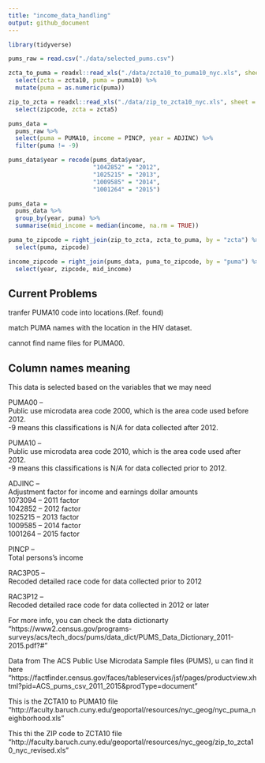 ```yaml
---
title: "income_data_handling"
output: github_document
---
```

```r
library(tidyverse)
```



```r
pums_raw = read.csv("./data/selected_pums.csv")

zcta_to_puma = readxl::read_xls("./data/zcta10_to_puma10_nyc.xls", sheet = 2) %>% 
  select(zcta = zcta10, puma = puma10) %>% 
  mutate(puma = as.numeric(puma))

zip_to_zcta = readxl::read_xls("./data/zip_to_zcta10_nyc.xls", sheet = 2) %>% 
  select(zipcode, zcta = zcta5)
```

```r
pums_data = 
  pums_raw %>% 
  select(puma = PUMA10, income = PINCP, year = ADJINC) %>% 
  filter(puma != -9) 

pums_data$year = recode(pums_data$year, 
                        "1042852" = "2012",
                        "1025215" = "2013",  
                        "1009585" = "2014", 
                        "1001264" = "2015")

pums_data = 
  pums_data %>% 
  group_by(year, puma) %>% 
  summarise(mid_income = median(income, na.rm = TRUE))
```

```r
puma_to_zipcode = right_join(zip_to_zcta, zcta_to_puma, by = "zcta") %>% 
  select(puma, zipcode)

income_zipcode = right_join(pums_data, puma_to_zipcode, by = "puma") %>% 
  select(year, zipcode, mid_income)


```


## Current Problems
tranfer PUMA10 code into locations.(Ref. found)  
  
match PUMA names with the location in the HIV dataset.  
  
cannot find name files for PUMA00.  
  
## Column names meaning  
  
This data is selected based on the variables that we may need
  
PUMA00 --  
Public use microdata area code 2000, which is the area code used before 2012.  
-9 means this classifications is N/A for data collected after 2012. 
  
PUMA10 --  
Public use microdata area code 2010, which is the area code used after 2012.  
-9 means this classifications is N/A for data collected prior to 2012.   
  
ADJINC --  
Adjustment factor for income and earnings dollar amounts  
1073094 -- 2011 factor  
1042852 -- 2012 factor  
1025215 -- 2013 factor  
1009585 -- 2014 factor  
1001264 -- 2015 factor  
  
PINCP --  
Total persons's income  
  

RAC3P05 --  
Recoded detailed race code for data collected prior to 2012  
  
RAC3P12 --  
Recoded detailed race code for data collected in 2012 or later  
  
For more info, you can check the data dictionarty "https://www2.census.gov/programs-surveys/acs/tech_docs/pums/data_dict/PUMS_Data_Dictionary_2011-2015.pdf?#"
  
Data from The ACS Public Use Microdata Sample files (PUMS), u can find it here "https://factfinder.census.gov/faces/tableservices/jsf/pages/productview.xhtml?pid=ACS_pums_csv_2011_2015&prodType=document"

This is the ZCTA10 to PUMA10 file
"http://faculty.baruch.cuny.edu/geoportal/resources/nyc_geog/nyc_puma_neighborhood.xls"

This thi the ZIP code to ZCTA10 file
"http://faculty.baruch.cuny.edu/geoportal/resources/nyc_geog/zip_to_zcta10_nyc_revised.xls"